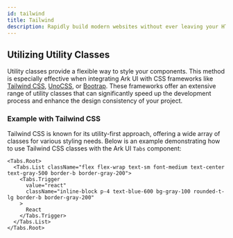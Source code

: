 ```yaml
---
id: tailwind
title: Tailwind
description: Rapidly build modern websites without ever leaving your HTML.
---
```


## Utilizing Utility Classes

Utility classes provide a flexible way to style your components. This method is
especially effective when integrating Ark UI with CSS frameworks like
[Tailwind CSS](https://tailwindcss.com/), [UnoCSS](https://unocss.dev/), or
[Bootrap](https://getbootstrap.com/). These frameworks offer an extensive range
of utility classes that can significantly speed up the development process and
enhance the design consistency of your project.

### Example with Tailwind CSS

Tailwind CSS is known for its utility-first approach, offering a wide array of
classes for various styling needs. Below is an example demonstrating how to use
Tailwind CSS classes with the Ark UI `Tabs` component:

```tsx
<Tabs.Root>
  <Tabs.List className="flex flex-wrap text-sm font-medium text-center text-gray-500 border-b border-gray-200">
    <Tabs.Trigger
      value="react"
      className="inline-block p-4 text-blue-600 bg-gray-100 rounded-t-lg border-b border-gray-200"
    >
      React
    </Tabs.Trigger>
  </Tabs.List>
</Tabs.Root>
```

